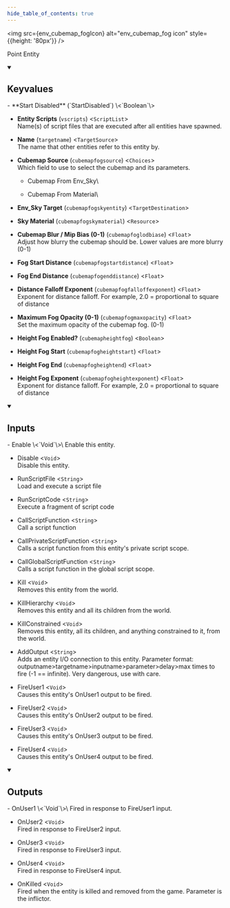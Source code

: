 ```yaml
---
hide_table_of_contents: true
---
```


<!---
!!!!!!
THIS PAGE IS AUTOGENERATED FROM GAME FGD DEFINITIONS!
DO NOT EDIT MANUALLY!
!!!!!!

In order to make edits, you can make an annotation file in /fgd_dump_overrides
-->



<img src={env_cubemap_fogIcon} alt="env_cubemap_fog icon" style={{height: '80px'}} />

Point Entity



<details open>
<summary><h2>Keyvalues</h2></summary>
- **Start Disabled** (`StartDisabled`) \<`Boolean`\>

- **Entity Scripts** (`vscripts`) \<`ScriptList`\>\
Name(s) of script files that are executed after all entities have spawned.

- **Name** (`targetname`) \<`TargetSource`\>\
The name that other entities refer to this entity by.

- **Cubemap Source** (`cubemapfogsource`) \<`Choices`\>\
Which field to use to select the cubemap and its parameters.
  - Cubemap From Env_Sky\
    
  - Cubemap From Material\
    


- **Env_Sky Target** (`cubemapfogskyentity`) \<`TargetDestination`\>

- **Sky Material** (`cubemapfogskymaterial`) \<`Resource`\>

- **Cubemap Blur / Mip Bias (0-1)** (`cubemapfoglodbiase`) \<`Float`\>\
Adjust how blurry the cubemap should be. Lower values are more blurry (0-1) 

- **Fog Start Distance** (`cubemapfogstartdistance`) \<`Float`\>

- **Fog End Distance** (`cubemapfogenddistance`) \<`Float`\>

- **Distance Falloff Exponent** (`cubemapfogfalloffexponent`) \<`Float`\>\
Exponent for distance falloff. For example, 2.0 = proportional to square of distance

- **Maximum Fog Opacity (0-1)** (`cubemapfogmaxopacity`) \<`Float`\>\
Set the maximum opacity of the cubemap fog. (0-1)

- **Height Fog Enabled?** (`cubemapheightfog`) \<`Boolean`\>

- **Height Fog Start** (`cubemapfogheightstart`) \<`Float`\>

- **Height Fog End** (`cubemapfogheightend`) \<`Float`\>

- **Height Fog Exponent** (`cubemapfogheightexponent`) \<`Float`\>\
Exponent for distance falloff. For example, 2.0 = proportional to square of distance


 </details>
<details open>
<summary><h2>Inputs</h2></summary>
- Enable \<`Void`\>\
Enable this entity.

- Disable \<`Void`\>\
Disable this entity.

- RunScriptFile \<`String`\>\
Load and execute a script file

- RunScriptCode \<`String`\>\
Execute a fragment of script code

- CallScriptFunction \<`String`\>\
Call a script function

- CallPrivateScriptFunction \<`String`\>\
Calls a script function from this entity's private script scope.

- CallGlobalScriptFunction \<`String`\>\
Calls a script function in the global script scope.

- Kill \<`Void`\>\
Removes this entity from the world.

- KillHierarchy \<`Void`\>\
Removes this entity and all its children from the world.

- KillConstrained \<`Void`\>\
Removes this entity, all its children, and anything constrained to it, from the world.

- AddOutput \<`String`\>\
Adds an entity I/O connection to this entity. Parameter format: outputname&gt;targetname>inputname&gt;parameter&gt;delay&gt;max times to fire (-1 == infinite). Very dangerous, use with care.

- FireUser1 \<`Void`\>\
Causes this entity's OnUser1 output to be fired.

- FireUser2 \<`Void`\>\
Causes this entity's OnUser2 output to be fired.

- FireUser3 \<`Void`\>\
Causes this entity's OnUser3 output to be fired.

- FireUser4 \<`Void`\>\
Causes this entity's OnUser4 output to be fired.


 </details>
<details open>
<summary><h2>Outputs</h2></summary>
- OnUser1 \<`Void`\>\
Fired in response to FireUser1 input.

- OnUser2 \<`Void`\>\
Fired in response to FireUser2 input.

- OnUser3 \<`Void`\>\
Fired in response to FireUser3 input.

- OnUser4 \<`Void`\>\
Fired in response to FireUser4 input.

- OnKilled \<`Void`\>\
Fired when the entity is killed and removed from the game. Parameter is the inflictor.


 </details>